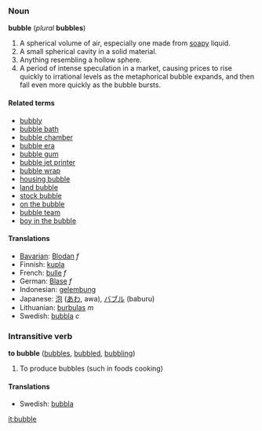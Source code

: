 ===Noun===
'''bubble''' (''plural'' '''bubbles''')

#A spherical volume of air, especially one made from [[soapy]] liquid.
#A small spherical cavity in a solid material.
#Anything resembling a hollow sphere.
#A period of intense speculation in a market, causing prices to rise quickly to irrational levels as the metaphorical bubble expands, and then fall even more quickly as the bubble bursts.

====Related terms====
*[[bubbly]]
*[[bubble bath]]
*[[bubble chamber]]
*[[bubble era]]
*[[bubble gum]]
*[[bubble jet printer]]
*[[bubble wrap]]
*[[housing bubble]]
*[[land bubble]]
*[[stock bubble]]
*[[on the bubble]]
*[[bubble team]]
*[[boy in the bubble]]

====Translations====
*[[Bavarian]]: [[Blodan]] ''f''
*Finnish: [[kupla]]
*French: [[bulle]] ''f''
*German: [[Blase]] ''f''
*Indonesian: [[gelembung]]
*Japanese: [[泡]] ([[あわ]], awa), [[バブル]] (baburu)
*Lithuanian: [[burbulas]] ''m''
*Swedish: [[bubbla]] ''c''

===Intransitive verb===
'''to bubble''' ([[bubbles]], [[bubbled]], [[bubbling]])
#To produce bubbles (such in foods cooking)

====Translations====
*Swedish: [[bubbla]]

[[it:bubble]]